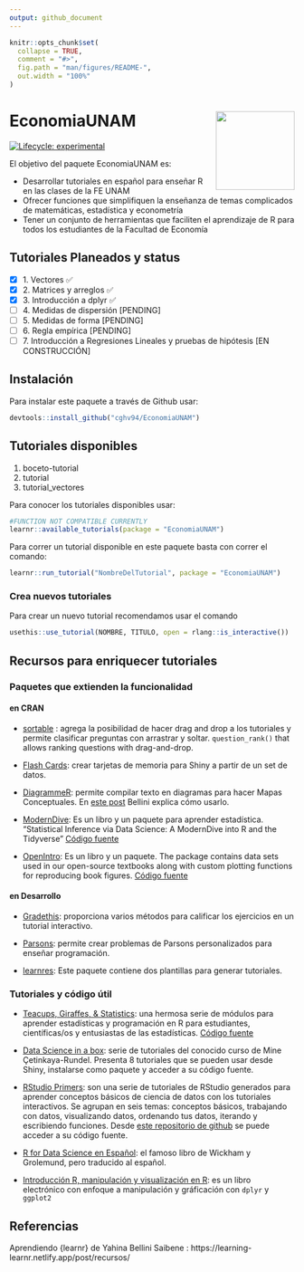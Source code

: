```yaml
---
output: github_document
---
```


<!-- README.md is generated from README.Rmd. Please edit that file -->

```r
knitr::opts_chunk$set(
  collapse = TRUE,
  comment = "#>",
  fig.path = "man/figures/README-",
  out.width = "100%"
)
```

# EconomiaUNAM <a href='https://cghv94.github.io/EconomiaUNAM/'><img src='logos/felogoOpt2.png' align="right" height="139" /></a>

<!-- badges: start -->
[![Lifecycle: experimental](https://img.shields.io/badge/lifecycle-experimental-orange.svg)](https://lifecycle.r-lib.org/articles/stages.html#experimental)
<!-- badges: end -->


El objetivo del paquete EconomiaUNAM es:

 - Desarrollar tutoriales en español para enseñar R en las clases de la FE UNAM
 - Ofrecer funciones que simplifiquen la enseñanza de temas complicados de matemáticas, estadística y econometría
 - Tener un conjunto de herramientas que faciliten el aprendizaje de R para todos los estudiantes de la Facultad de Economía


## Tutoriales Planeados y status

  - [X] 1. Vectores ✅
  - [X] 2. Matrices y arreglos ✅
  - [X] 3. Introducción a dplyr ✅
  - [ ] 4. Medidas de dispersión [PENDING]
  - [ ] 5. Medidas de forma [PENDING]
  - [ ] 6. Regla empírica [PENDING]
  - [ ] 7. Introducción a Regresiones Lineales y pruebas de hipótesis [EN CONSTRUCCIÓN]
  
## Instalación

Para instalar este paquete a través de Github usar:

``` r
devtools::install_github("cghv94/EconomiaUNAM")
```

## Tutoriales disponibles

1) boceto-tutorial
2) tutorial
3) tutorial_vectores

Para conocer los tutoriales disponibles usar:

``` r
#FUNCTION NOT COMPATIBLE CURRENTLY
learnr::available_tutorials(package = "EconomiaUNAM")
```

Para correr un tutorial disponible en este paquete basta con correr el comando: 

``` r
learnr::run_tutorial("NombreDelTutorial", package = "EconomiaUNAM")
```

### Crea nuevos tutoriales

Para crear un nuevo tutorial recomendamos usar el comando

```r
usethis::use_tutorial(NOMBRE, TITULO, open = rlang::is_interactive())
```

## Recursos para enriquecer tutoriales

### Paquetes que extienden la funcionalidad

#### en CRAN

 + [sortable](https://github.com/rstudio/sortable) : agrega la posibilidad de hacer drag and drop a los tutoriales y permite clasificar preguntas con arrastrar y soltar. `question_rank()` that allows ranking questions with drag-and-drop. 

 + [Flash Cards](https://github.com/jienagu/flashCard): crear tarjetas de memoria para Shiny a partir de un set de datos.


 + [DiagrammeR](https://rich-iannone.github.io/DiagrammeR/): permite compilar texto en diagramas para hacer Mapas Conceptuales. En [este post](https://learning-learnr.netlify.app/post/concept_maps/) Bellini explica cómo usarlo.

 + [ModernDive](https://moderndive.com/foreword.html): Es un libro y un paquete para aprender estadística. "Statistical Inference via Data Science: A ModernDive into R and the Tidyverse" [Código fuente](https://github.com/moderndive/moderndive)

 + [OpenIntro](https://www.openintro.org/book/os/): Es un libro y un paquete. The package contains data sets used in our open-source textbooks along with custom plotting functions for reproducing book figures. [Código fuente](https://github.com/OpenIntroStat/openintro)


#### en Desarrollo

 + [Gradethis](https://pkgs.rstudio.com/gradethis/): proporciona varios métodos para calificar los ejercicios en un tutorial interactivo.

 + [Parsons](https://rstudio.github.io/parsons/): permite crear problemas de Parsons personalizados para enseñar programación.

 + [learnres](https://github.com/yabellini/learnres): Este paquete contiene dos plantillas para generar tutoriales.

### Tutoriales y código útil

 + [Teacups, Giraffes, & Statistics](https://tinystats.github.io/teacups-giraffes-and-statistics/index.html): una hermosa serie de módulos para aprender estadísticas y programación en R para estudiantes, científicas/os y entusiastas de las estadísticas. [Código fuente](https://github.com/tinystats/teacups-giraffes-and-statistics)

 + [Data Science in a box](https://datasciencebox.org/interactive-tutorials.html): serie de tutoriales del conocido curso de Mine Çetinkaya-Rundel. Presenta 8 tutoriales que se pueden usar desde Shiny, instalarse como paquete y acceder a su código fuente.
 
 + [RStudio Primers](https://rstudio.cloud/learn/primers): son una serie de tutoriales de RStudio generados para aprender conceptos básicos de ciencia de datos con los tutoriales interactivos. Se agrupan en seis temas: conceptos básicos, trabajando con datos, visualizando datos, ordenando tus datos, iterando y escribiendo funciones. Desde [este repositorio de github](https://github.com/rstudio-education/primers) se puede acceder a su código fuente.

 + [R for Data Science en Español](https://es.r4ds.hadley.nz/): el famoso libro de Wickham y Grolemund, pero traducido al español.
 
 + [Introducción R, manipulación y visualización en R](http://www.castrolab.org/isme/introR/introR.html): es un libro electrónico con enfoque a manipulación y gráficación con `dplyr` y `ggplot2`
 
## Referencias

Aprendiendo {learnr} de Yahina Bellini Saibene : https://learning-learnr.netlify.app/post/recursos/

